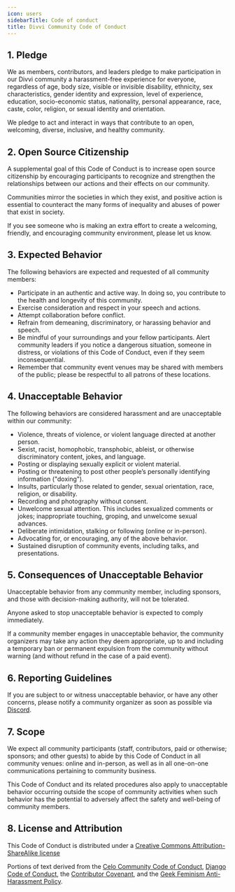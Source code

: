 ```yaml
---
icon: users
sidebarTitle: Code of conduct
title: Divvi Community Code of Conduct
---
```

## 1. Pledge
We as members, contributors, and leaders pledge to make participation in our Divvi community a harassment-free experience for everyone, regardless of age, body size, visible or invisible disability, ethnicity, sex characteristics, gender identity and expression, level of experience, education, socio-economic status, nationality, personal appearance, race, caste, color, religion, or sexual identity and orientation.

We pledge to act and interact in ways that contribute to an open, welcoming, diverse, inclusive, and healthy community.

## 2. Open Source Citizenship
A supplemental goal of this Code of Conduct is to increase open source citizenship by encouraging participants to recognize and strengthen the relationships between our actions and their effects on our community.

Communities mirror the societies in which they exist, and positive action is essential to counteract the many forms of inequality and abuses of power that exist in society.

If you see someone who is making an extra effort to create a welcoming, friendly, and encouraging community environment, please let us know.

## 3. Expected Behavior
The following behaviors are expected and requested of all community members:

- Participate in an authentic and active way. In doing so, you contribute to the health and longevity of this community.
- Exercise consideration and respect in your speech and actions.
- Attempt collaboration before conflict.
- Refrain from demeaning, discriminatory, or harassing behavior and speech.
- Be mindful of your surroundings and your fellow participants. Alert community leaders if you notice a dangerous situation, someone in distress, or violations of this Code of Conduct, even if they seem inconsequential.
- Remember that community event venues may be shared with members of the public; please be respectful to all patrons of these locations.

## 4. Unacceptable Behavior
The following behaviors are considered harassment and are unacceptable within our community:

- Violence, threats of violence, or violent language directed at another person.
- Sexist, racist, homophobic, transphobic, ableist, or otherwise discriminatory content, jokes, and language.
- Posting or displaying sexually explicit or violent material.
- Posting or threatening to post other people’s personally identifying information ("doxing").
- Insults, particularly those related to gender, sexual orientation, race, religion, or disability.
- Recording and photography without consent.
- Unwelcome sexual attention. This includes sexualized comments or jokes; inappropriate touching, groping, and unwelcome sexual advances.
- Deliberate intimidation, stalking or following (online or in-person).
- Advocating for, or encouraging, any of the above behavior.
- Sustained disruption of community events, including talks, and presentations.

## 5. Consequences of Unacceptable Behavior
Unacceptable behavior from any community member, including sponsors, and those with decision-making authority, will not be tolerated.

Anyone asked to stop unacceptable behavior is expected to comply immediately.

If a community member engages in unacceptable behavior, the community organizers may take any action they deem appropriate, up to and including a temporary ban or permanent expulsion from the community without warning (and without refund in the case of a paid event).

## 6. Reporting Guidelines
If you are subject to or witness unacceptable behavior, or have any other concerns, please notify a community organizer as soon as possible via [Discord](https://discord.gg/EaxZDhMuDn).

## 7. Scope
We expect all community participants (staff, contributors, paid or otherwise; sponsors; and other guests) to abide by this Code of Conduct in all community venues: online and in-person, as well as in all one-on-one communications pertaining to community business.

This Code of Conduct and its related procedures also apply to unacceptable behavior occurring outside the scope of community activities when such behavior has the potential to adversely affect the safety and well-being of community members.


## 8. License and Attribution
This Code of Conduct is distributed under a [Creative Commons Attribution-ShareAlike license](https://web.archive.org/web/20200330154000/http://creativecommons.org/licenses/by-sa/3.0/)

Portions of text derived from the [Celo Community Code of Conduct](https://github.com/celo-org/website/blob/master/src/content/code-of-conduct.md), [Django Code of Conduct](https://www.djangoproject.com/conduct/), the [Contributor Covenant](https://www.contributor-covenant.org/version/2/1/code_of_conduct/), and the [Geek Feminism Anti-Harassment Policy](https://web.archive.org/web/20200330154000/http://geekfeminism.wikia.com/wiki/Conference_anti-harassment/Policy).



<EditPage editUrl="https://github.com/divvi-xyz/divvi-protocol/edit/main/docs/community-code-of-conduct.mdx" lastModified="2025-08-18T12:25:14.000Z" />